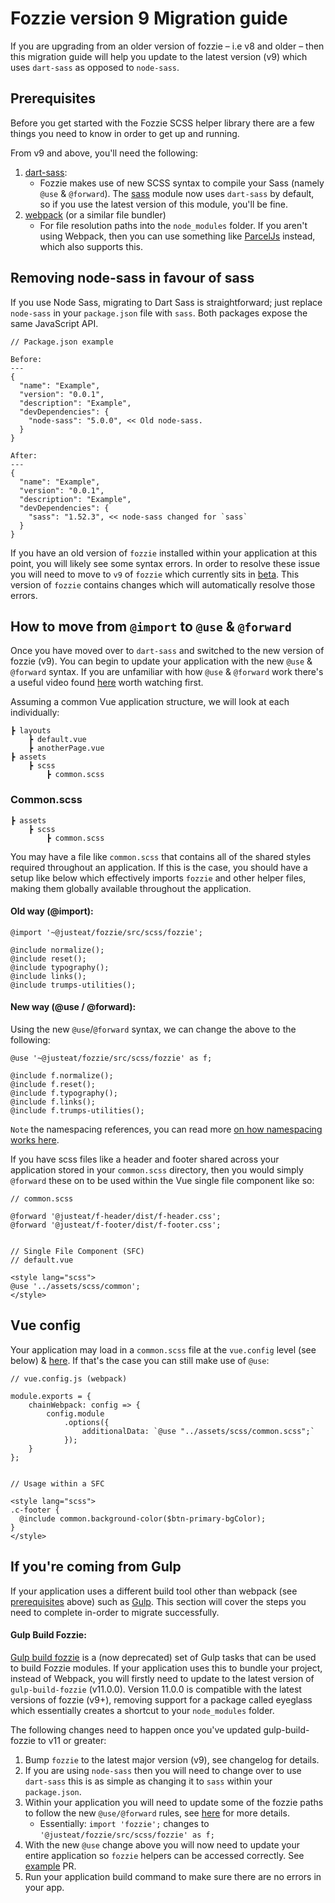 <Meta title="Documentation/Guides/Fozzie/Fozzie Migration Guide"/>

# Fozzie version 9 Migration guide

If you are upgrading from an older version of fozzie – i.e v8 and older – then this migration guide will help you update to the latest version (v9) which uses `dart-sass` as opposed to `node-sass`.

<a name="prerequisites"></a><h2>Prerequisites</h2>

Before you get started with the Fozzie SCSS helper library there are a few things you need to know in order to get up and running.

From v9 and above, you'll need the following:

1. [dart-sass](https://sass-lang.com/dart-sass):
    - Fozzie makes use of new SCSS syntax to compile your Sass (namely `@use` & `@forward`). The [sass](https://www.npmjs.com/package/sass) module now uses `dart-sass` by default, so if you use the latest version of this module, you'll be fine.
2. [webpack](https://webpack.js.org/) (or a similar file bundler)
    - For file resolution paths into the `node_modules` folder. If you aren't using Webpack, then you can use something like [ParcelJs](https://parceljs.org/) instead, which also supports this.

<a name="removing-node-sass"></a><h2>Removing node-sass in favour of sass</h2>

If you use Node Sass, migrating to Dart Sass is straightforward; just replace `node-sass` in your `package.json` file with `sass`. Both packages expose the same JavaScript API.

```
// Package.json example

Before:
---
{
  "name": "Example",
  "version": "0.0.1",
  "description": "Example",
  "devDependencies": {
    "node-sass": "5.0.0", << Old node-sass.
  }
}

After:
---
{
  "name": "Example",
  "version": "0.0.1",
  "description": "Example",
  "devDependencies": {
    "sass": "1.52.3", << node-sass changed for `sass`
  }
}
```

If you have an old version of `fozzie` installed within your application at this point, you will likely see some syntax errors. In order to resolve these issue you will need to move to `v9` of `fozzie` which currently sits in [beta](https://www.npmjs.com/package/@justeat/fozzie/v/9.0.0-beta.5).
This version of `fozzie` contains changes which will automatically resolve those errors.

<a name="scheme"></a><h2>How to move from `@import` to `@use` & `@forward`</h2>

Once you have moved over to `dart-sass` and switched to the new version of fozzie (v9). You can begin to update your application with the new `@use` & `@forward` syntax. If you are unfamiliar with how `@use` & `@forward` work there's a useful video found [here](https://www.youtube.com/watch?v=CR-a8upNjJ0&ab_channel=KevinPowell) worth watching first.

Assuming a common Vue application structure, we will look at each individually:

```
┣ layouts
    ┣ default.vue
    ┣ anotherPage.vue
┣ assets
    ┣ scss
        ┣ common.scss
```

### Common.scss

```
┣ assets
    ┣ scss
        ┣ common.scss
```

You may have a file like `common.scss` that contains all of the shared styles required throughout an application. If this is the case, you should have a setup like below which effectively imports `fozzie` and other helper files, making them globally available throughout the application.

#### Old way (@import):
```
@import '~@justeat/fozzie/src/scss/fozzie';

@include normalize();
@include reset();
@include typography();
@include links();
@include trumps-utilities();
```

#### New way (@use / @forward):

Using the new `@use`/`@forward` syntax, we can change the above to the following:

```
@use '~@justeat/fozzie/src/scss/fozzie' as f;

@include f.normalize();
@include f.reset();
@include f.typography();
@include f.links();
@include f.trumps-utilities();
```

`Note` the namespacing references, you can read more [on how namespacing works here](https://sass-lang.com/documentation/at-rules/use#choosing-a-namespace).

If you have scss files like a header and footer shared across your application stored in your `common.scss` directory, then you would simply `@forward` these on to be used within the Vue single file component like so:

```
// common.scss

@forward '@justeat/f-header/dist/f-header.css';
@forward '@justeat/f-footer/dist/f-footer.css';


// Single File Component (SFC)
// default.vue

<style lang="scss">
@use '../assets/scss/common';
</style>

```

<a name="vue-config"></a><h2>Vue config</h2>

Your application may load in a `common.scss` file at the `vue.config` level (see below) & [here](https://github.com/justeat/fozzie-components/blob/master/packages/components/organisms/f-header/vue.config.js#L21). If that's the case you can still make use of `@use`:

```
// vue.config.js (webpack)

module.exports = {
    chainWebpack: config => {
        config.module
            .options({
                additionalData: `@use "../assets/scss/common.scss";`
            });
    }
};


// Usage within a SFC

<style lang="scss">
.c-footer {
  @include common.background-color($btn-primary-bgColor);
}
</style>
```

<a name="gulp-migration"></a><h2>If you're coming from Gulp</h2>

If your application uses a different build tool other than webpack (see [prerequisites](#prerequisites) above) such as [Gulp](https://gulpjs.com/). This section will cover the steps you need to complete in-order to migrate successfully.

#### Gulp Build Fozzie:

[Gulp build fozzie](https://github.com/justeat/gulp-build-fozzie) is a (now deprecated) set of Gulp tasks that can be used to build Fozzie modules. If your application uses this to bundle your project, instead of Webpack, you will firstly need to update to the latest version of `gulp-build-fozzie` (v11.0.0). Version 11.0.0 is compatible with the latest versions of fozzie (v9+), removing support for a package called eyeglass which essentially creates a shortcut to your `node_modules` folder.

The following changes need to happen once you've updated gulp-build-fozzie to v11 or greater:
1. Bump `fozzie` to the latest major version (v9), see changelog for details.
2. If you are using `node-sass` then you will need to change over to use `dart-sass` this is as simple as changing it to `sass` within your `package.json`.
3. Within your application you will need to update some of the fozzie paths to follow the new `@use/@forward` rules, see [here](#new-way-use--forward) for more details.
    - Essentially:
        `import 'fozzie';` changes to `'@justeat/fozzie/src/scss/fozzie' as f;`
4. With the new `@use` change above you will now need to update your entire application so `fozzie` helpers can be accessed correctly. See [example](https://github.com/justeat/fozzie-components/pull/2033) PR.
5. Run your application build command to make sure there are no errors in your app.
